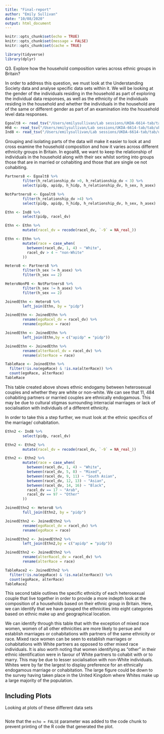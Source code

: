```yaml
---
title: "Final-report"
author: "Emily Sullivan"
date: "10/08/2020"
output: html_document
---
```


```r
knitr::opts_chunk$set(echo = TRUE)
knitr::opts_chunk$set(message = FALSE)
knitr::opts_chunk$set(cache = TRUE)
```

```r
library(tidyverse)
library(dplyr)

```

Q3. Explore how the household composition varies across ethnic groups in Britain?

In order to address this question, we must look at the Understanding Society data and analyse specific data sets within it. We will be looking at the gender of the individuals residing in the household as part of exploring the individual data responses, as well as the ethnicity of the individuals residing in the household and whether the individuals in the household are of the same or different gender as part of an examination into the household level data responses. 
``` r
Egoalt8 <- read_tsv("/Users/emilysullivan/Lab sessions/UKDA-6614-tab/tab/ukhls_w8/h_egoalt.tab")
Hh8 <- read_tsv("/Users/emilysullivan/Lab sessions/UKDA-6614-tab/tab/ukhls_w8/h_hhresp.tab")
Ind8 <- read_tsv("/Users/emilysullivan/Lab sessions/UKDA-6614-tab/tab/ukhls_wx/xwavedat.tab")
```
Grouping and isolating parts of the data will make it easier to look at and cross examine the household composition and how it varies across different ethnicity groups in Britain. In egoalt8, we want to keep the relationship of individuals in the household along with their sex whilst sorting into groups those that are in married or cohabiting and those that are single oe not cohabiting. 

```r

Partners8 <- Egoalt8 %>%
        filter(h_relationship_dv >0, h_relationship_dv < 3) %>%
        select(pidp, apidp, h_hidp, h_relationship_dv, h_sex, h_asex)

NotPartners8 <- Egoalt8 %>%
        filter(h_relationship_dv >4) %>%
        select(pidp, apidp, h_hidp, h_relationship_dv, h_sex, h_asex)

Ethn <- Ind8 %>%
        select(pidp, racel_dv)

Ethn <- Ethn %>%
        mutate(racel_dv = recode(racel_dv, `-9` = NA_real_))

Ethn <- Ethn %>%
        mutate(race = case_when(
          between(racel_dv, 1, 4) ~ "White",
          racel_dv > 4 ~ "non-White"
        ))

Hetero8 <- Partners8 %>%
        filter(h_sex != h_asex) %>%
        filter(h_sex == 2)

HeteroNonP8 <- NotPartners8 %>%
        filter(h_sex != h_asex) %>%
        filter(h_sex == 2)

JoinedEthn <- Hetero8 %>%
        left_join(Ethn, by = "pidp") 

JoinedEthn <- JoinedEthn %>%
        rename(egoRacel_dv = racel_dv) %>%
        rename(egoRace = race)

JoinedEthn <- JoinedEthn %>%
        left_join(Ethn,by = c("apidp" = "pidp"))

JoinedEthn <- JoinedEthn %>%
        rename(alterRacel_dv = racel_dv) %>%
        rename(alterRace = race)

TableRace <- JoinedEthn %>%
  filter(!is.na(egoRace) & !is.na(alterRace)) %>%
  count(egoRace, alterRace)
TableRace

```

This table created above shows ethnic endogamy between heterosexual couples and whether they are white or non-white. We can see that 11, 484 cohabiting partners or married couples are ethnically endogamous. This may be due to cultural stigmas surrounding interracial marriages or lack of socialisation with individuals of a different ethnicity. 

In order to take this a step further, we must look at the ethnic specifics of the marriage/ cohabitation. 

``` r

Ethn2 <- Ind8 %>%
        select(pidp, racel_dv)

Ethn2 <- Ethn2 %>%
        mutate(racel_dv = recode(racel_dv, `-9` = NA_real_))

Ethn2 <- Ethn2 %>%
        mutate(race = case_when(
          between(racel_dv, 1, 4) ~ "White",
          between(racel_dv, 5, 8) ~ "Mixed",
          between(racel_dv, 9, 11) ~ "South Asian",
          between(racel_dv, 12, 13) ~ "Asian",
          between(racel_dv, 14, 16) ~ "Black",
          racel_dv == 17 ~ "Arab",
          racel_dv == 97 ~ "Other"
        ))

JoinedEthn2 <- Hetero8 %>%
        full_join(Ethn2, by = "pidp") 

JoinedEthn2 <- JoinedEthn2 %>%
        rename(egoRacel_dv = racel_dv) %>%
        rename(egoRace = race)

JoinedEthn2 <- JoinedEthn2 %>%
        left_join(Ethn2,by = c("apidp" = "pidp"))

JoinedEthn2 <- JoinedEthn2 %>%
        rename(alterRacel_dv = racel_dv) %>%
        rename(alterRace = race)

TableRace2 <- JoinedEthn2 %>%
  filter(!is.na(egoRace) & !is.na(alterRace)) %>%
  count(egoRace, alterRace)
TableRace2
```

This second table outlines the specific ethnicity of each heterosexual couple that live together in order to provide a more indepth look at the composition of a households based on their ethnic group in Britain. Here, we can identify that we have grouped the ethnicities into eight categories based on ethnic make up and geographical location. 

We can identify through this table that with the exception of mixed race women, women of all other ethnicities are more likely to persue and establish marriages or cohabitations with partners of the same ethnicity or race. Mixed race women can be seen to establish marriages or cohabitations with White partners as opposed to other mixed race individuals. It is also worth noting that women identifying as "other" in their ethnic identification were in favour of White partners to cohabit with or to marry. This may be due to lesser socialisation with non-White individuals. Whites were by far the largest to display preference for an ethnically endogamous marriage or cohabitation. The large figure could be down to the survey having taken place in the United Kingdom where Whites make up a large majority of the population. 


## Including Plots

Looking at plots of these different data sets 

```r

```

Note that the `echo = FALSE` parameter was added to the code chunk to prevent printing of the R code that generated the plot.
